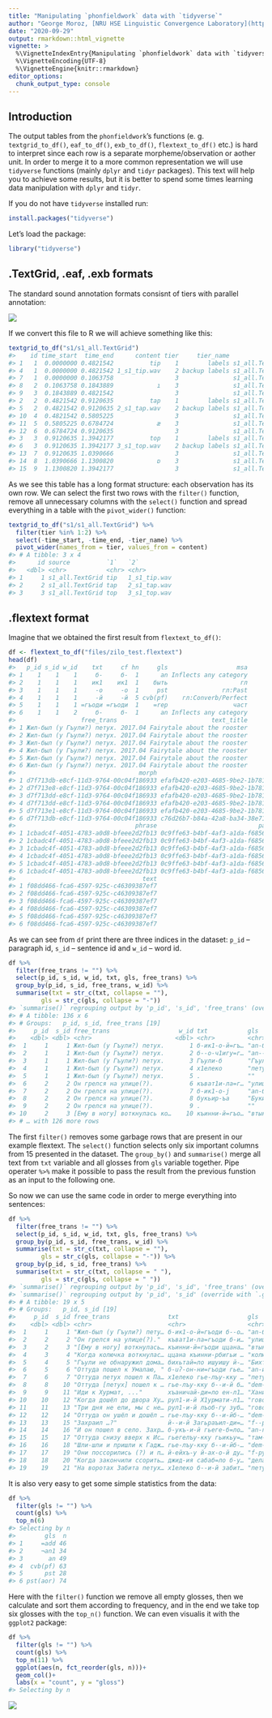 ```yaml
---
title: "Manipulating `phonfieldwork` data with `tidyverse`"
author: "George Moroz, [NRU HSE Linguistic Convergence Laboratory](https://ilcl.hse.ru/en/)"
date: "2020-09-29"
output: rmarkdown::html_vignette
vignette: >
  %\VignetteIndexEntry{Manipulating `phonfieldwork` data with `tidyverse`}
  %\VignetteEncoding{UTF-8}
  %\VignetteEngine{knitr::rmarkdown}
editor_options: 
  chunk_output_type: console
---
```




## Introduction

The output tables from the `phonfieldwork`'s functions (e. g. `textgrid_to_df()`, `eaf_to_df()`, `exb_to_df()`, `flextext_to_df()` etc.) is hard to interpret since each row is a separate morpheme/observation or aother unit. In order to merge it to a more common representation we will use `tidyverse` functions (mainly `dplyr` and `tidyr` packages). This text will help you to achieve some results, but it is better to spend some times learning data manipulation with `dplyr` and `tidyr`.

If you do not have `tidyverse` installed run:


```r
install.packages("tidyverse")
```

Let's load the package:


```r
library("tidyverse")
```


## .TextGrid, .eaf, .exb formats
The standard sound annotation formats consisnt of tiers with parallel annotation:

![](unnamed-chunk-31-1.png)

If we convert this file to R we will achieve something like this:


```r
textgrid_to_df("s1/s1_all.TextGrid")
#>    id time_start  time_end      content tier     tier_name          source
#> 1   1  0.0000000 0.4821542          tip    1        labels s1_all.TextGrid
#> 4   1  0.0000000 0.4821542 1_s1_tip.wav    2 backup labels s1_all.TextGrid
#> 7   1  0.0000000 0.1063758                 3               s1_all.TextGrid
#> 8   2  0.1063758 0.1843889            ı    3               s1_all.TextGrid
#> 9   3  0.1843889 0.4821542                 3               s1_all.TextGrid
#> 2   2  0.4821542 0.9120635          tap    1        labels s1_all.TextGrid
#> 5   2  0.4821542 0.9120635 2_s1_tap.wav    2 backup labels s1_all.TextGrid
#> 10  4  0.4821542 0.5805225                 3               s1_all.TextGrid
#> 11  5  0.5805225 0.6784724            æ    3               s1_all.TextGrid
#> 12  6  0.6784724 0.9120635                 3               s1_all.TextGrid
#> 3   3  0.9120635 1.3942177          top    1        labels s1_all.TextGrid
#> 6   3  0.9120635 1.3942177 3_s1_top.wav    2 backup labels s1_all.TextGrid
#> 13  7  0.9120635 1.0390666                 3               s1_all.TextGrid
#> 14  8  1.0390666 1.1300820            ɒ    3               s1_all.TextGrid
#> 15  9  1.1300820 1.3942177                 3               s1_all.TextGrid
```

As we see this table has a long format structure: each observation has its own row. We can select the first two rows with the `filter()` function, remove all unnecessary columns with the `select()` function and spread everything in a table with the `pivot_wider()` function:


```r
textgrid_to_df("s1/s1_all.TextGrid") %>% 
  filter(tier %in% 1:2) %>% 
  select(-time_start, -time_end, -tier_name) %>% 
  pivot_wider(names_from = tier, values_from = content)
#> # A tibble: 3 x 4
#>      id source          `1`   `2`         
#>   <dbl> <chr>           <chr> <chr>       
#> 1     1 s1_all.TextGrid tip   1_s1_tip.wav
#> 2     2 s1_all.TextGrid tap   2_s1_tap.wav
#> 3     3 s1_all.TextGrid top   3_s1_top.wav
```

## .flextext format

Imagine that we obtained the first result from `flextext_to_df()`:


```r
df <- flextext_to_df("files/zilo_test.flextext")
head(df)
#>   p_id s_id w_id    txt     cf hn     gls                   msa
#> 1    1    1    1     б-     б-  1      an Inflects any category
#> 2    1    1    1    ик1    ик1  1    быть                    гл
#> 3    1    1    1     -о     -о  1     pst               гл:Past
#> 4    1    1    1     -й     -й  5 cvb(pf)    гл:Converb/Perfect
#> 5    1    1    1 =гъоди =гъоди  1    =rep                  част
#> 6    1    1    2     б-     б-  1      an Inflects any category
#>                  free_trans                          text_title
#> 1 Жил-был (у Гъули?) петух. 2017.04 Fairytale about the rooster
#> 2 Жил-был (у Гъули?) петух. 2017.04 Fairytale about the rooster
#> 3 Жил-был (у Гъули?) петух. 2017.04 Fairytale about the rooster
#> 4 Жил-был (у Гъули?) петух. 2017.04 Fairytale about the rooster
#> 5 Жил-был (у Гъули?) петух. 2017.04 Fairytale about the rooster
#> 6 Жил-был (у Гъули?) петух. 2017.04 Fairytale about the rooster
#>                                  morph                                 word
#> 1 d7f713db-e8cf-11d3-9764-00c04f186933 efafb420-e203-4685-9be2-1b7810f10a70
#> 2 d7f713e8-e8cf-11d3-9764-00c04f186933 efafb420-e203-4685-9be2-1b7810f10a70
#> 3 d7f713dd-e8cf-11d3-9764-00c04f186933 efafb420-e203-4685-9be2-1b7810f10a70
#> 4 d7f713dd-e8cf-11d3-9764-00c04f186933 efafb420-e203-4685-9be2-1b7810f10a70
#> 5 d7f713e1-e8cf-11d3-9764-00c04f186933 efafb420-e203-4685-9be2-1b7810f10a70
#> 6 d7f713db-e8cf-11d3-9764-00c04f186933 c76d26b7-b84a-42a8-ba34-38e712b1db13
#>                                 phrase                            paragraph
#> 1 1cbadc4f-4051-4783-a0d8-bfeee2d2fb13 0c9ffe63-b4bf-4af3-a1da-f68567e03513
#> 2 1cbadc4f-4051-4783-a0d8-bfeee2d2fb13 0c9ffe63-b4bf-4af3-a1da-f68567e03513
#> 3 1cbadc4f-4051-4783-a0d8-bfeee2d2fb13 0c9ffe63-b4bf-4af3-a1da-f68567e03513
#> 4 1cbadc4f-4051-4783-a0d8-bfeee2d2fb13 0c9ffe63-b4bf-4af3-a1da-f68567e03513
#> 5 1cbadc4f-4051-4783-a0d8-bfeee2d2fb13 0c9ffe63-b4bf-4af3-a1da-f68567e03513
#> 6 1cbadc4f-4051-4783-a0d8-bfeee2d2fb13 0c9ffe63-b4bf-4af3-a1da-f68567e03513
#>                                   text
#> 1 f08dd466-fca6-4597-925c-c46309387ef7
#> 2 f08dd466-fca6-4597-925c-c46309387ef7
#> 3 f08dd466-fca6-4597-925c-c46309387ef7
#> 4 f08dd466-fca6-4597-925c-c46309387ef7
#> 5 f08dd466-fca6-4597-925c-c46309387ef7
#> 6 f08dd466-fca6-4597-925c-c46309387ef7
```

As we can see from `df` print there are three indices in the dataset: `p_id` -- paragraph id, `s_id` -- sentence id and `w_id` -- word id.


```r
df %>% 
  filter(free_trans != "") %>% 
  select(p_id, s_id, w_id, txt, gls, free_trans) %>% 
  group_by(p_id, s_id, free_trans, w_id) %>% 
  summarise(txt = str_c(txt, collapse = ""),
         gls = str_c(gls, collapse = "-"))
#> `summarise()` regrouping output by 'p_id', 's_id', 'free_trans' (override with `.groups` argument)
#> # A tibble: 136 x 6
#> # Groups:   p_id, s_id, free_trans [19]
#>     p_id  s_id free_trans                   w_id txt           gls                 
#>    <dbl> <dbl> <chr>                       <dbl> <chr>         <chr>               
#>  1     1     1 Жил-был (у Гъули?) петух.       1 б-ик1-о-й=гъ… "an-быть-pst-cvb(pf…
#>  2     1     1 Жил-был (у Гъули?) петух.       2 б--о-ч1игу=г… "an--pst-neg.cvb-=r…
#>  3     1     1 Жил-был (у Гъули?) петух.       3 Гъули-б       "Гъули-an(gen)"     
#>  4     1     1 Жил-был (у Гъули?) петух.       4 х1елеко       "петух"             
#>  5     1     1 Жил-был (у Гъули?) петух.       5 .             ""                  
#>  6     2     2 Он грелся на улице(?).          6 къват1и-ла=г… "улица-in-=rep"     
#>  7     2     2 Он грелся на улице(?).          7 б-ик1-о-j     "an-быть-pst-cvb(pf…
#>  8     2     2 Он грелся на улице(?).          8 букьир-ъа     "Букир-sup"         
#>  9     2     2 Он грелся на улице(?).          9 .             ""                  
#> 10     2     3 [Ему в ногу] воткнулась ко…    10 къинни-й=гъо… "втыкаться-cvb(pf)-…
#> # … with 126 more rows
```

The first `filter()` removes some garbage rows that are present in our example flextext. The `select()` function selects only six important columns from 15 presented in the dataset. The `group_by()` and `summarise()` merge all text from `txt` variable and all glosses from `gls` variable together. Pipe operater `%>% ` make it possible to pass the result from the previous funstion as an input to the following one.

So now we can use the same code in order to merge everything into sentences:


```r
df %>% 
  filter(free_trans != "") %>% 
  select(p_id, s_id, w_id, txt, gls, free_trans) %>% 
  group_by(p_id, s_id, free_trans, w_id) %>% 
  summarise(txt = str_c(txt, collapse = ""),
         gls = str_c(gls, collapse = "-")) %>% 
  group_by(p_id, s_id, free_trans) %>% 
  summarise(txt = str_c(txt, collapse = " "),
         gls = str_c(gls, collapse = " "))
#> `summarise()` regrouping output by 'p_id', 's_id', 'free_trans' (override with `.groups` argument)
#> `summarise()` regrouping output by 'p_id', 's_id' (override with `.groups` argument)
#> # A tibble: 19 x 5
#> # Groups:   p_id, s_id [19]
#>     p_id  s_id free_trans                txt                   gls                 
#>    <dbl> <dbl> <chr>                     <chr>                 <chr>               
#>  1     1     1 "Жил-был (у Гъули?) пету… б-ик1-о-й=гъоди б--о… "an-быть-pst-cvb(pf…
#>  2     2     2 "Он грелся на улице(?)."  къват1и-ла=гъоди б-и… "улица-in-=rep an-б…
#>  3     2     3 "[Ему в ногу] воткнулась… къинни-й=гъоди ццана… "втыкаться-cvb(pf)-…
#>  4     3     4 "Когда колючка воткнулас… ццана къинни-рбигьи … "колючка втыкаться-…
#>  5     4     5 "Гъули не обнаружил дома… бихьтай=ло ишуишу й-… "Бихтай-=add дома-д…
#>  6     5     6 "Оттуда пошел к Умалаю, " б-uʔ-oн-ни=гъоди гье… "an-идти-pst-pst(ao…
#>  7     6     7 "Оттуда петух пошел к Па… х1елеко гье-лъу-кку … "петух dem-dat-el a…
#>  8     8    10 "Оттуда [петух] пошел к … гье-лъу-кку б--и-й б… "dem-dat-el an--pst…
#>  9     9    11 "Иди к Хурмат, ..."       хъаничай-ди=ло ен-л1… "Ханичай-erg-=add r…
#> 10    10    12 "Когда дошёл до двора Ху… рул1-и-й Х1урмати-л1… "говорить--cvb(pf) …
#> 11    11    13 "Три дня не ели, мы с не… рул1-и-й лъоб-гу зуб… "говорить--cvb(pf) …
#> 12    12    14 "Оттуда он ушёл и дошёл … гье-лъу-кку б--и-йб-… "dem-dat-el an--pst…
#> 13    13    15 "Захраил …?"              й--и-й Загьраъил-ди=… "f--pst(aor)-cvb(pf…
#> 14    14    16 "И он пошел в село. Захр… б-укъ-и-й гьеге-б=ло… "an-гнать-pst-pf de…
#> 15    15    17 "Оттуда снизу вверх к Ис… гьегелъу-кку гьикьу=… "там-el внизу-=add …
#> 16    16    18 "Шли-шли и пришли к Гадж… гье-лъу-кку б--и-йб-… "dem-dat-el an--pst…
#> 17    17    19 "Они поссорились (?) и п… й-ейхъ-у й-ах-о-й ду… "f-ругать-pst f-дра…
#> 18    18    20 "Когда закончили ссорить… джид-ия сабаб=ло б-у… "делать-fut причина…
#> 19    19    21 "На воротах Забита петух… х1елеко б--и-й забит… "петух an--pst(aor)…
```

It is also very easy to get some simple statistics from the data:


```r
df %>% 
  filter(gls != "") %>% 
  count(gls) %>% 
  top_n(6)
#> Selecting by n
#>        gls  n
#> 1     =add 46
#> 2     ¬an1 34
#> 3       an 49
#> 4  cvb(pf) 63
#> 5      pst 28
#> 6 pst(aor) 74
```

Here with the `filter()` function we remove all empty glosses, then we calculate and sort them according to frequency, and in the end we take top six glosses with the `top_n()` function. We can even visualis it with the `ggplot2` package:


```r
df %>% 
  filter(gls != "") %>% 
  count(gls) %>% 
  top_n(11) %>% 
  ggplot(aes(n, fct_reorder(gls, n)))+
  geom_col()+
  labs(x = "count", y = "gloss")
#> Selecting by n
```

![](unnamed-chunk-10-1.png)

